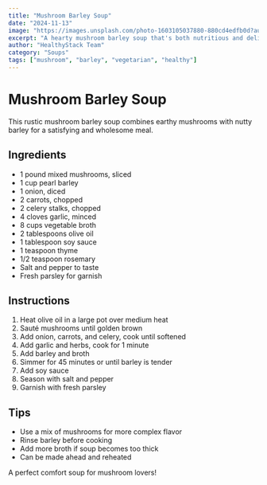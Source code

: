 ```yaml
---
title: "Mushroom Barley Soup"
date: "2024-11-13"
image: "https://images.unsplash.com/photo-1603105037880-880cd4edfb0d?auto=format&fit=crop&w=800"
excerpt: "A hearty mushroom barley soup that's both nutritious and delicious."
author: "HealthyStack Team"
category: "Soups"
tags: ["mushroom", "barley", "vegetarian", "healthy"]
---
```


# Mushroom Barley Soup

This rustic mushroom barley soup combines earthy mushrooms with nutty barley for a satisfying and wholesome meal.

## Ingredients

- 1 pound mixed mushrooms, sliced
- 1 cup pearl barley
- 1 onion, diced
- 2 carrots, chopped
- 2 celery stalks, chopped
- 4 cloves garlic, minced
- 8 cups vegetable broth
- 2 tablespoons olive oil
- 1 tablespoon soy sauce
- 1 teaspoon thyme
- 1/2 teaspoon rosemary
- Salt and pepper to taste
- Fresh parsley for garnish

## Instructions

1. Heat olive oil in a large pot over medium heat
2. Sauté mushrooms until golden brown
3. Add onion, carrots, and celery, cook until softened
4. Add garlic and herbs, cook for 1 minute
5. Add barley and broth
6. Simmer for 45 minutes or until barley is tender
7. Add soy sauce
8. Season with salt and pepper
9. Garnish with fresh parsley

## Tips

- Use a mix of mushrooms for more complex flavor
- Rinse barley before cooking
- Add more broth if soup becomes too thick
- Can be made ahead and reheated

A perfect comfort soup for mushroom lovers!
